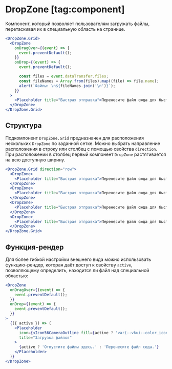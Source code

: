 <Overview>

# DropZone [tag:component]

Компонент, который позволяет пользователям загружать файлы, перетаскивая их в специальную область на странице.

</Overview>

<Playground>

```jsx
<DropZone.Grid>
  <DropZone
    onDragOver={(event) => {
      event.preventDefault();
    }}
    onDrop={(event) => {
      event.preventDefault();

      const files = event.dataTransfer.files;
      const fileNames = Array.from(files).map((file) => file.name);
      alert(`Файлы: \n${fileNames.join('\n')}`);
    }}
  >
    <Placeholder title="Быстрая отправка">Перенесите файл сюда для быстрой отправки.</Placeholder>
  </DropZone>
</DropZone.Grid>
```

</Playground>

## Структура

Подкомпонент `DropZone.Grid` предназначен для расположения нескольких `DropZone` по заданной сетке.
Можно выбрать направление расположения в строку или столбец с помощью свойства `direction`.
При расположении в столбец первый компонент `DropZone` растягивается на всю доступную ширину.

<Playground>

```jsx
<DropZone.Grid direction="row">
  <DropZone>
    <Placeholder title="Быстрая отправка">Перенесите файл сюда для быстрой отправки.</Placeholder>
  </DropZone>
  <DropZone>
    <Placeholder title="Быстрая отправка">Перенесите файл сюда для быстрой отправки.</Placeholder>
  </DropZone>
  <DropZone>
    <Placeholder title="Быстрая отправка">Перенесите файл сюда для быстрой отправки.</Placeholder>
  </DropZone>
  <DropZone>
    <Placeholder title="Быстрая отправка">Перенесите файл сюда для быстрой отправки.</Placeholder>
  </DropZone>
</DropZone.Grid>
```

</Playground>

## Функция-рендер

Для более гибкой настройки внешнего вида можно использовать функцию-рендер, которая даёт доступ к свойству `active`,
позволяющему определить, находится ли файл над специальной областью:

<Playground>

```jsx
<DropZone
  onDragOver={(event) => {
    event.preventDefault();
  }}
  onDrop={(event) => {
    event.preventDefault();
  }}
>
  {({ active }) => (
    <Placeholder
      icon={<Icon56CameraOutline fill={active ? 'var(--vkui--color_icon_accent)' : undefined} />}
      title="Загрузка файлов"
    >
      {active ? 'Отпустите файлы здесь.' : 'Перенесите файл сюда.'}
    </Placeholder>
  )}
</DropZone>
```

</Playground>
